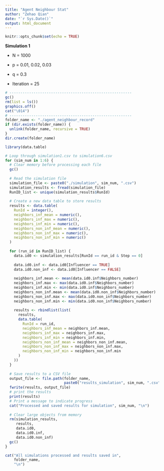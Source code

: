 ```yaml
---
title: "Agent Neighbour Stat"
author: "Zehao Qian"
date: "`r Sys.Date()`"
output: html_document
---
```


```r
knitr::opts_chunk$set(echo = TRUE)
```

**Simulation 1**

-   N = 1000

-   p = 0.01, 0.02, 0.03

-   q = 0.3

-   Iteration = 25

```r
# --------------------------------------------------------
gc()
rm(list = ls())
graphics.off()
cat("\014")
# --------------------------------------------------------
folder_name <- "./agent_neighbour_record"
if (dir.exists(folder_name)) {
  unlink(folder_name, recursive = TRUE)
}
dir.create(folder_name)
```

```r
library(data.table)

# Loop through simulation1.csv to simulation6.csv
for (sim_num in 1:6) {
  # Clear memory before processing each file
  gc()
  
  # Read the simulation file
  simulation_file <- paste0("./simulation", sim_num, ".csv")
  simulation_results <- fread(simulation_file)
  RunID_list <- unique(simulation_results$RunId)
  
  # Create a new data table to store results
  results <- data.table(
    RunId = integer(),
    neighbors_inf_mean = numeric(),
    neighbors_inf_max = numeric(),
    neighbors_inf_min = numeric(),
    neighbors_non_inf_mean = numeric(),
    neighbors_non_inf_max = numeric(),
    neighbors_non_inf_min = numeric()
  )
  
  for (run_id in RunID_list) {
    data.id0 <- simulation_results[RunId == run_id & Step == 0]
    
    data.id0.inf <- data.id0[Influencer == TRUE]
    data.id0.non_inf <- data.id0[Influencer == FALSE]
    
    neighbors_inf.mean <- mean(data.id0.inf$Neighbors_number)
    neighbors_inf.max <- max(data.id0.inf$Neighbors_number)
    neighbors_inf.min <- min(data.id0.inf$Neighbors_number)
    neighbors_non_inf.mean <- mean(data.id0.non_inf$Neighbors_number)
    neighbors_non_inf.max <- max(data.id0.non_inf$Neighbors_number)
    neighbors_non_inf.min <- min(data.id0.non_inf$Neighbors_number)
    
    results <- rbindlist(list(
      results,
      data.table(
        RunId = run_id,
        neighbors_inf_mean = neighbors_inf.mean,
        neighbors_inf_max = neighbors_inf.max,
        neighbors_inf_min = neighbors_inf.min,
        neighbors_non_inf_mean = neighbors_non_inf.mean,
        neighbors_non_inf_max = neighbors_non_inf.max,
        neighbors_non_inf_min = neighbors_non_inf.min
      )
    ))
  }
  
  # Save results to a CSV file
  output_file <- file.path(folder_name,
                           paste0("results_simulation", sim_num, ".csv"))
  fwrite(results, output_file)
  # print the results
  print(results)
  # Print a message to indicate progress
  cat("Processed and saved results for simulation", sim_num, "\n")
  
  # Clear large objects from memory
  rm(simulation_results,
     results,
     data.id0,
     data.id0.inf,
     data.id0.non_inf)
  gc()
}

cat("All simulations processed and results saved in",
    folder_name,
    "\n")
```

```r

```
